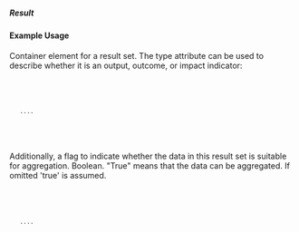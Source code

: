 ===== Result ===== 
{{for revison 1.02}}
==== Example Usage ====
Container element for a result set.  The type attribute can be used to describe whether it is an output, outcome, or impact indicator:
<code xml>
    <result type="output">
    ....
    </result>
</code>
Additionally, a flag to indicate whether the data in this result set is suitable for aggregation. Boolean. "True" means that the data can be aggregated. If omitted 'true' is assumed.

<code xml>
    <result type="output" aggregation-status="false">
    ....
    </result>
</code>